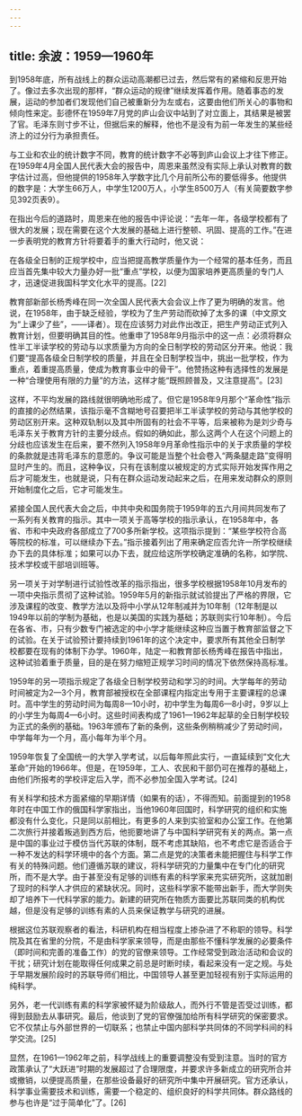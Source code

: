 ```yaml
---
---
---
```

title: 余波：1959—1960年
---



到1958年底，所有战线上的群众运动高潮都已过去，然后常有的紧缩和反思开始了。像过去多次出现的那样，“群众运动的规律”继续发挥着作用。随着事态的发展，运动的参加者们发现他们自己被重新分为左或右，这要由他们所关心的事物和倾向性来定。彭德怀在1959年7月党的庐山会议中站到了对立面上，其结果是被罢了官。毛泽东则寸步不让，但据后来的解释，他也不是没有为前一年发生的某些经济上的过分行为承担责任。

与工业和农业的统计数字不同，教育的统计数字不必等到庐山会议上才往下修正。在1959年4月全国人民代表大会的报告中，周恩来虽然没有实际上承认对教育的数字估计过高，但他提供的1958年入学数字比几个月前所公布的要低得多。他提供的数字是：大学生66万人，中学生1200万人，小学生8500万人（有关简要数字参见392页表9）。

在指出今后的道路时，周恩来在他的报告中评论说：“去年一年，各级学校都有了很大的发展；现在需要在这个大发展的基础上进行整顿、巩固、提高的工作。”在进一步表明党的教育方针将要着手的重大行动时，他又说：

在各级全日制的正规学校中，应当把提高教学质量作为一个经常的基本任务，而且应当首先集中较大力量办好一批“重点”学校，以便为国家培养更高质量的专门人才，迅速促进我国科学文化水平的提高。[22]



教育部新部长杨秀峰在同一次全国人民代表大会会议上作了更为明确的发言。他说，在1958年，由于缺乏经验，学校为了生产劳动而砍掉了太多的课（中文原文为“上课少了些”，——译者）。现在应该努力对此作出改正，把生产劳动正式列入教育计划，但要明确其目的性。他重申了1958年9月指示中的这一点：必须将群众性半工半读学校的劳动与以求质量为方向的全日制学校的劳动区分开来。他说：我们要“提高各级全日制学校的质量，并且在全日制学校当中，挑出一批学校，作为重点，着重提高质量，使成为教育事业中的骨干”。他赞扬这种有选择性的发展是一种“合理使用有限的力量”的方法，这样才能“既照顾普及，又注意提高”。[23]

这样，不平均发展的路线就很明确地形成了。但它是1958年9月那个“革命性”指示的直接的必然结果，该指示毫不含糊地号召要把半工半读学校的劳动与其他学校的劳动区别开来。这种双轨制以及其中所固有的社会不平等，后来被称为是刘少奇与毛泽东关于教育方针的主要分歧点。假如的确如此，那么这两个人在这个问题上的分歧也应该发生在后来，要不然列入1958年9月革命性指示中的关于求质量的学校的条款就是违背毛泽东的意愿的。争议可能是当整个社会卷入“两条腿走路”变得明显时产生的。而且，这种争议，只有在该制度以被规定的方式实际开始发挥作用之后才可能发生，也就是说，只有在群众运动发动起来之后，在用来发动群众的原则开始制度化之后，它才可能发生。

紧接全国人民代表大会之后，中共中央和国务院于1959年的五六月间共同发布了一系列有关教育的指示。其中一项关于高等学校的指示承认，在1958年中，各省、市和中央政府各部成立了700多所新学校。这项指示提到：“某些学校符合高等院校的标准，可以继续办下去。”指示接着列出了用来确定应否允许一所学校继续办下去的具体标准；如果可以办下去，就应给这所学校确定准确的名称，如学院、技术学校或干部培训班等。

另一项关于对学制进行试验性改革的指示指出，很多学校根据1958年10月发布的一项中央指示贯彻了这种试验。1959年5月的新指示就试验提出了严格的界限，它涉及课程的改变、教学方法以及将中小学从12年制减并为10年制（12年制是以1949年以前的学制为基础，也是以美国的实践为基础；苏联则实行10年制）。今后在各省、市，只有少数专门被选定的中小学才能继续这种应当置于教育部监督之下的试验。在关于试验预计要持续到1961年的这个决定中，要求所有其他全日制学校都要在现有的体制下办学。1960年，陆定一和教育部长杨秀峰在报告中指出，这种试验着重于质量，目的是在努力缩短正规学习时间的情况下依然保持高标准。

1959年的另一项指示规定了各级全日制学校劳动和学习的时间。大学每年的劳动时间被定为2—3个月，教育部被授权在全部课程内指定出专用于主要课程的总课时。高中学生的劳动时间为每周8—10小时，初中学生为每周6—8小时，9岁以上的小学生为每周4—6小时。这些时间表构成了1961—1962年起草的全日制学校较为正式的条例的基础。1963年颁布了新的条例，这些条例稍稍减少了劳动时间，中学每年为一个月，高小每年为半个月。

1959年恢复了全国统一的大学入学考试，以后每年照此实行，一直延续到“文化大革命”开始的1966年。但是，在1959年，工人、农民和干部仍可在推荐的基础上，由他们所报考的学校评定后入学，而不必参加全国入学考试。[24]

有关科学和技术方面紧缩的早期详情（如果有的话），不得而知。前面提到的1958年时在中国工作的俄国科学家指出，当他1960年回国时，科学研究的组织和实施都没有什么变化，只是同以前相比，有更多的人来到实验室和办公室工作。在他第二次旅行并接着叛逃到西方后，他扼要地讲了与中国科学研究有关的两点。第一点是中国的事业过于模仿当代苏联的体制，既不考虑其缺陷，也不考虑它是否适合于一种不发达的科学环境中的各个方面。第二点是党的决策者未能把握住与科学工作有关的特殊问题。他们遵循苏联的建议，将科学研究的力量集中在专门化的研究所，而不是大学。由于甚至没有足够的训练有素的科学家来充实研究所，这就加剧了现时的科学人才供应的紧缺状况。同时，这些科学家不能带出新手，而大学则失却了培养下一代科学家的能力。新建的研究所在物质方面要比苏联同类的机构优越，但是没有足够的训练有素的人员来保证教学与研究的进展。

根据这位苏联观察者的看法，科研机构在相当程度上掺杂进了不称职的领导。科学院及其在省里的分院，不是由科学家来领导，而是由那些不懂科学发展的必要条件（即时间和完善的准备工作）的党的官僚来领导。工作经常受到政治活动和会议的干扰；研究计划在能取得任何成果之前总是时断时续，看起来没有一定之规。与处于早期发展阶段时的苏联导师们相比，中国领导人甚至更加轻视有别于实际运用的纯科学。

另外，老一代训练有素的科学家被怀疑为阶级敌人，而外行不管是否受过训练，都得到鼓励去从事研究。最后，他谈到了党的官僚强加给所有科学研究的保密要求。它不仅禁止与外部世界的一切联系；也禁止中国内部科学共同体的不同学科间的科学交流。[25]

显然，在1961—1962年之前，科学战线上的重要调整没有受到注意。当时的官方政策承认了“大跃进”时期的发展超过了合理限度，并要求许多新成立的研究所合并或撤销，以便提高质量，在那些设备最好的研究所中集中开展研究。官方还承认，科学事业需要技术和训练，需要一个稳定的、组织良好的科学共同体。群众路线的参与也许是“过于简单化”了。[26]